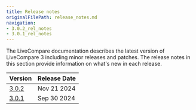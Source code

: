```yaml
---
title: Release notes
originalFilePath: release_notes.md
navigation:
- 3.0.2_rel_notes
- 3.0.1_rel_notes
---
```


The LiveCompare documentation describes the latest version of LiveCompare 3 including minor releases and patches. The release notes in this section provide information on what's new in each release.

| Version                      | Release Date |
|------------------------------|--------------|
| [3.0.2](3.0.2_rel_notes.mdx) | Nov 21 2024  |
| [3.0.1](3.0.1_rel_notes.mdx) | Sep 30 2024  |



